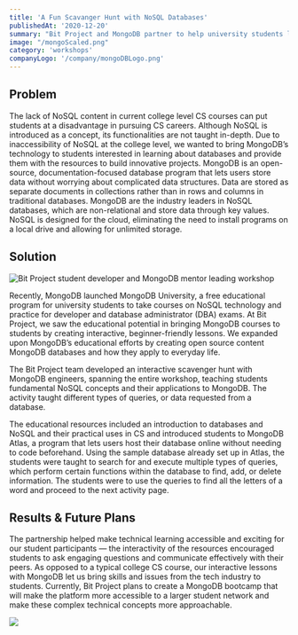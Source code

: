 ```yaml
---
title: 'A Fun Scavanger Hunt with NoSQL Databases'
publishedAt: '2020-12-20'
summary: "Bit Project and MongoDB partner to help university students learn more about NoSQL for future career success."
image: "/mongoScaled.png"
category: 'workshops'
companyLogo: '/company/mongoDBLogo.png'
---
```


## Problem
The lack of NoSQL content in current college level CS courses can put students at a disadvantage in pursuing CS careers. Although NoSQL is introduced as a concept, its functionalities are not taught in-depth. Due to inaccessibility of NoSQL at the college level, we wanted to bring MongoDB’s technology to students interested in learning about databases and provide them with the resources to build innovative projects.
MongoDB is an open-source, documentation-focused database program that lets users store data without worrying about complicated data structures. Data are stored as separate documents in collections rather than in rows and columns in traditional databases. MongoDB are the industry leaders in NoSQL databases, which are non-relational and store data through key values. NoSQL is designed for the cloud, eliminating the need to install programs on a local drive and allowing for unlimited storage.

## Solution
![Bit Project student developer and MongoDB mentor leading workshop](https://uploads-ssl.webflow.com/5f62ec1dc433ad87b1f8de58/5f74ca81897c6a67be6dcc13_presentation%20mongo.png)

Recently, MongoDB launched MongoDB University, a free educational program for university students to take courses on NoSQL technology and practice for developer and database administrator (DBA) exams. At Bit Project, we saw the educational potential in bringing MongoDB courses to students by creating interactive, beginner-friendly lessons. We expanded upon MongoDB’s educational efforts by creating open source content MongoDB databases and how they apply to everyday life.

The Bit Project team developed an interactive scavenger hunt with MongoDB engineers, spanning the entire workshop, teaching students fundamental NoSQL concepts and their applications to MongoDB. The activity taught different types of queries, or data requested from a database.

The educational resources included an introduction to databases and NoSQL and their practical uses in CS and introduced students to MongoDB Atlas, a program that lets users host their database online without needing to code beforehand. Using the sample database already set up in Atlas, the students were taught to search for and execute multiple types of queries, which perform certain functions within the database to find, add, or delete information. The students were to use the queries to find all the letters of a word and proceed to the next activity page.

## Results & Future Plans
The partnership helped make technical learning accessible and exciting for our student participants — the interactivity of the resources encouraged students to ask engaging questions and communicate effectively with their peers. As opposed to a typical college CS course, our interactive lessons with MongoDB let us bring skills and issues from the tech industry to students.
Currently, Bit Project plans to create a MongoDB bootcamp that will make the platform more accessible to a larger student network and make these complex technical concepts more approachable.

![](/mongoWorkshop.png)